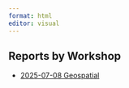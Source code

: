 ```yaml
---
format: html
editor: visual
---
```


## Reports by Workshop

-   [2025-07-08 Geospatial](2025-07-08-summer-geospatial.html)
